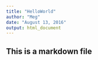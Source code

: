 ```yaml
---
title: "HelloWorld"
author: "Meg"
date: "August 13, 2016"
output: html_document
---
```


## This is a markdown file